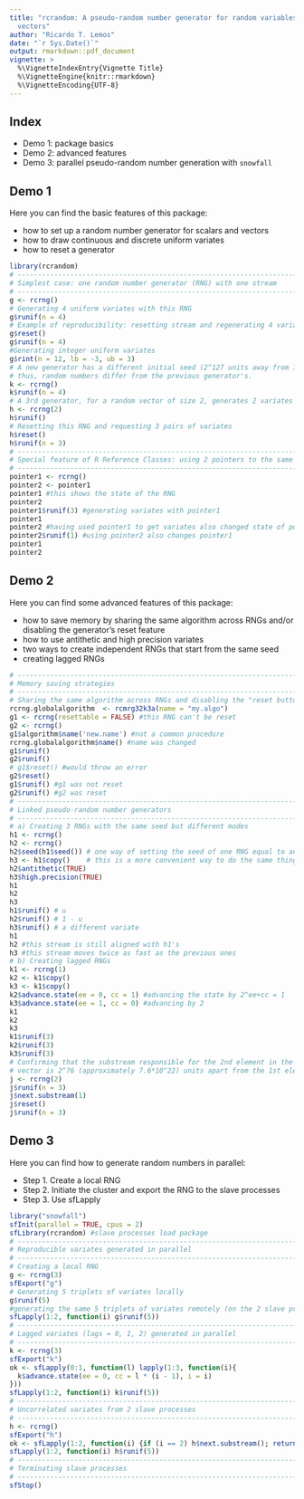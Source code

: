 ```yaml
---
title: "rcrandom: A pseudo-random number generator for random variables and 
  vectors"
author: "Ricardo T. Lemos"
date: "`r Sys.Date()`"
output: rmarkdown::pdf_document
vignette: >
  %\VignetteIndexEntry{Vignette Title}
  %\VignetteEngine{knitr::rmarkdown}
  %\VignetteEncoding{UTF-8}
---
```


## Index

- Demo 1: package basics
- Demo 2: advanced features
- Demo 3: parallel pseudo-random number generation with `snowfall`

## Demo 1

Here you can find the basic features of this package:

- how to set up a random number generator for scalars and vectors
- how to draw continuous and discrete uniform variates
- how to reset a generator

```r
library(rcrandom)
# ------------------------------------------------------------------------------
# Simplest case: one random number generator (RNG) with one stream
# ------------------------------------------------------------------------------
g <- rcrng()
# Generating 4 uniform variates with this RNG
g$runif(n = 4)
# Example of reproducibility: resetting stream and regenerating 4 variates
g$reset()
g$runif(n = 4)
#Generating integer uniform variates
g$rint(n = 12, lb = -3, ub = 3)
# A new generator has a different initial seed (2^127 units away from 1st one); 
# thus, random numbers differ from the previous generator's.
k <- rcrng()
k$runif(n = 4)
# A 3rd generator, for a random vector of size 2, generates 2 variates per call
h <- rcrng(2)
h$runif()
# Resetting this RNG and requesting 3 pairs of variates
h$reset()
h$runif(n = 3)
# ------------------------------------------------------------------------------
# Special feature of R Reference Classes: using 2 pointers to the same generator
# ------------------------------------------------------------------------------
pointer1 <- rcrng()
pointer2 <- pointer1
pointer1 #this shows the state of the RNG
pointer2
pointer1$runif(3) #generating variates with pointer1
pointer1
pointer2 #having used pointer1 to get variates also changed state of pointer2
pointer2$runif(1) #using pointer2 also changes pointer1
pointer1
pointer2
```

## Demo 2

Here you can find some advanced features of this package:

- how to save memory by sharing the same algorithm across RNGs and/or
    disabling the generator's reset feature  
 - how to use antithetic and high precision variates
 - two ways to create independent RNGs that start from the same seed
 - creating lagged RNGs
 
```r
# ------------------------------------------------------------------------------
# Memory saving strategies
# ------------------------------------------------------------------------------
# Sharing the same algorithm across RNGs and disabling the "reset button" 
rcrng.globalalgorithm  <- rcmrg32k3a(name = "my.algo")
g1 <- rcrng(resettable = FALSE) #this RNG can't be reset
g2 <- rcrng()
g1$algorithm$name('new.name') #not a common procedure
rcrng.globalalgorithm$name() #name was changed
g1$runif()
g2$runif()
# g1$reset() #would throw an error
g2$reset()
g1$runif() #g1 was not reset
g2$runif() #g2 was reset
# ------------------------------------------------------------------------------
# Linked pseudo-random number generators
# ------------------------------------------------------------------------------
# a) Creating 3 RNGs with the same seed but different modes
h1 <- rcrng()
h2 <- rcrng()
h2$seed(h1$seed()) # one way of setting the seed of one RNG equal to another
h3 <- h1$copy()    # this is a more convenient way to do the same thing
h2$antithetic(TRUE)
h3$high.precision(TRUE)
h1
h2
h3
h1$runif() # u
h2$runif() # 1 - u 
h3$runif() # a different variate
h1
h2 #this stream is still aligned with h1's
h3 #this stream moves twice as fast as the previous ones
# b) Creating lagged RNGs
k1 <- rcrng(1)
k2 <- k1$copy()
k3 <- k1$copy()
k2$advance.state(ee = 0, cc = 1) #advancing the state by 2^ee+cc = 1 
k3$advance.state(ee = 1, cc = 0) #advancing by 2
k1
k2
k3
k1$runif(3)
k2$runif(3)
k3$runif(3)
# Confirming that the substream responsible for the 2nd element in the random 
# vector is 2^76 (approximately 7.6*10^22) units apart from the 1st element
j <- rcrng(2)
j$runif(n = 3)
j$next.substream(1)
j$reset()
j$runif(n = 3)
```

## Demo 3

Here you can find how to generate random numbers in parallel:

- Step 1. Create a local RNG
- Step 2. Initiate the cluster and export the RNG to the slave processes
- Step 3. Use sfLapply 
 
```r
library("snowfall")
sfInit(parallel = TRUE, cpus = 2) 
sfLibrary(rcrandom) #slave processes load package 
# ------------------------------------------------------------------------------
# Reproducible variates generated in parallel
# ------------------------------------------------------------------------------
# Creating a local RNG
g <- rcrng(3)
sfExport("g")
# Generating 5 triplets of variates locally
g$runif(5)
#generating the same 5 triplets of variates remotely (on the 2 slave processes)
sfLapply(1:2, function(i) g$runif(5))
# ------------------------------------------------------------------------------
# Lagged variates (lags = 0, 1, 2) generated in parallel
# ------------------------------------------------------------------------------
k <- rcrng(3)
sfExport("k")
ok <- sfLapply(0:1, function(l) lapply(1:3, function(i){
  k$advance.state(ee = 0, cc = l * (i - 1), i = i)
}))
sfLapply(1:2, function(i) k$runif(5))
# ------------------------------------------------------------------------------
# Uncorrelated variates from 2 slave processes
# ------------------------------------------------------------------------------
h <- rcrng()
sfExport("h")
ok <- sfLapply(1:2, function(i) {if (i == 2) h$next.substream(); return()} )
sfLapply(1:2, function(i) h$runif(5))
# ------------------------------------------------------------------------------
# Terminating slave processes
# ------------------------------------------------------------------------------
sfStop()
```
